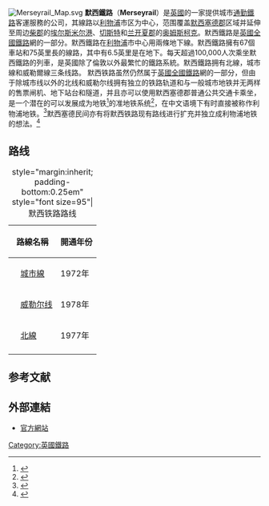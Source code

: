 [[File:Merseyrail_Map.svg|right]]
'''默西鐵路'''（'''Merseyrail'''）是[[英國|英國]]的一家提供城市[[通勤鐵路|通勤鐵路]]客運服務的公司，其線路以[[利物浦|利物浦]]市区为中心，范围覆盖[[默西塞德郡|默西塞德郡]]区域并延伸至周边[[柴郡|柴郡]]的[[埃尔斯米尔港|埃尔斯米尔港]]、[[切斯特|切斯特]]和[[兰开夏郡|兰开夏郡]]的[[奥姆斯柯克|奥姆斯柯克]]。默西鐵路是[[英國全國鐵路|英國全國鐵路]]網的一部分。默西鐵路在[[利物浦|利物浦]]市中心用兩條地下線。默西鐵路擁有67個車站和75英里長的線路，其中有6.5英里是在地下。每天超過100,000人次乘坐默西鐵路的列車，是英國除了倫敦以外最繁忙的鐵路系統。默西鐵路拥有北線，城市線和威勒爾線三条线路。
默西铁路虽然仍然属于[[英國全國鐵路|英國全國鐵路]]網的一部分，但由于除城市线以外的北线和威勒尔线拥有独立的铁路轨道和与一般城市地铁并无两样的售票闸机、地下站台和隧道，并且亦可以使用默西塞德郡普通公共交通卡乘坐，是一个潜在的可以发展成为地铁<ref>{{cite web|url=https://localwiki.org/liverpool/Extending_Rapid_Transit_Merseyrail|title=Extending Rapid Transit Merseyrail|publisher=Localwiki|accessdate=7 July 2008|archive-date=2015-07-07|archive-url=https://web.archive.org/web/20150707092342/https://localwiki.org/liverpool/Extending_Rapid_Transit_Merseyrail|dead-url=no}}</ref>的准地铁系统<ref>{{cite web|url=http://www.urbanrail.net/eu/uk/liv/liverpool_merseyrail.html|title=Liverpool Merseyrail|publisher=UrbanRail|accessdate=17 July 2015}}</ref>，在中文语境下有时直接被称作利物浦地铁。<ref>{{cite web| title =英国利物浦地铁线路图| publisher =中国城市轨道交通网| url =http://www.ccmetro.com/newsite/readnews.aspx?id=6063| accessdate =2015-07-05| language =zh| deadurl =yes| archiveurl =https://web.archive.org/web/20150707072959/http://www.ccmetro.com/newsite/readnews.aspx?id=6063| archivedate =2015-07-07}}</ref>默西塞德民间亦有将默西铁路现有路线进行扩充并独立成利物浦地铁的想法。<ref>{{cite web | title = How Liverpool's rail system could look - if it was run like the London Underground | publisher = Echo News | url = http://www.liverpoolecho.co.uk/news/liverpool-news/how-liverpools-rail-system-could-8979832| accessdate = 2015-07-05 | language = en }}</ref>

== 路线 ==
{| class=wikitable align=center
|+ style="margin:inherit; padding-bottom:0.25em" style="font size=95"|默西铁路路线
!colspan=2| 路線名稱
! style="white-space: nowrap"|開通年份
! 路線類型
|-
| style="background:#{{LUL color|Central}};"|
|[[城市线_(默西铁路)|城市線]]
| 1972年
| 普通城际铁路
|-
| style="background:#{{LUL color|District}};"|
|[[威勒尔线|威勒尔线]]
| 1978年
| 淺層隧道和地面铁轨
|-
| style="background:#{{LUL color|Piccadilly}};"|
|[[北線_(默西铁路)|北線]]
| 1977年
| 淺層隧道和地面铁轨
|-
|}

==参考文献==
{{reflist}}
==外部連結==
{{Commons category|Merseyrail}}
* [http://www.merseyrail.org/ 官方網站] {{Wayback|url=http://www.merseyrail.org/ |date=20090206124018 }}
{{Britishmetros}}
[[Category:英國鐵路|Category:英國鐵路]]